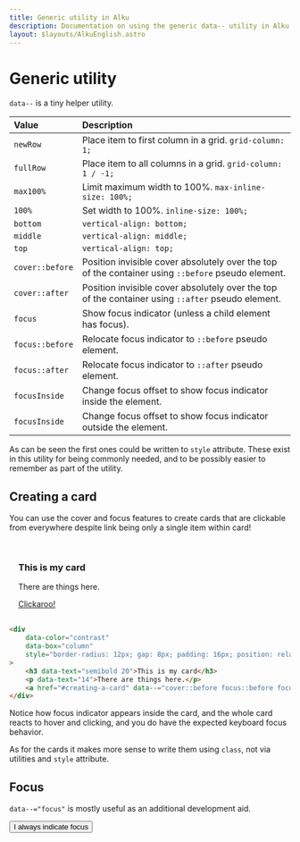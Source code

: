 ```yaml
---
title: Generic utility in Alku
description: Documentation on using the generic data-- utility in Alku CSS framework.
layout: $layouts/AlkuEnglish.astro
---
```


# Generic utility

`data--` is a tiny helper utility.

<div data-grid="" data-scrolling="inline">

| Value           | Description                                                                                        |
| :-------------- | :------------------------------------------------------------------------------------------------- |
| `newRow`        | Place item to first column in a grid. `grid-column: 1;`                                            |
| `fullRow`       | Place item to all columns in a grid. `grid-column: 1 / -1;`                                        |
| `max100%`       | Limit maximum width to 100%. `max-inline-size: 100%;`                                              |
| `100%`          | Set width to 100%. `inline-size: 100%;`                                                            |
| `bottom`        | `vertical-align: bottom;`                                                                          |
| `middle`        | `vertical-align: middle;`                                                                          |
| `top`           | `vertical-align: top;`                                                                             |
| `cover::before` | Position invisible cover absolutely over the top of the container using `::before` pseudo element. |
| `cover::after`  | Position invisible cover absolutely over the top of the container using `::after` pseudo element.  |
| `focus`         | Show focus indicator (unless a child element has focus).                                           |
| `focus::before` | Relocate focus indicator to `::before` pseudo element.                                             |
| `focus::after`  | Relocate focus indicator to `::after` pseudo element.                                              |
| `focusInside`   | Change focus offset to show focus indicator inside the element.                                    |
| `focusInside`   | Change focus offset to show focus indicator outside the element.                                   |

</div>

As can be seen the first ones could be written to `style` attribute. These exist in this utility for being commonly
needed, and to be possibly easier to remember as part of the utility.

## Creating a card

You can use the cover and focus features to create cards that are clickable from everywhere despite link being only a
single item within card!

<div
	data-color="contrast"
	data-box="column"
	style="border-radius: 12px; gap: 8px; padding: 16px; position: relative; width: 12rem;"
>
	<h3 data-text="semibold 20">This is my card</h3>
	<p data-text="14">There are things here.</p>
	<a href="#creating-a-card" data--="cover::before focus::before focusInside">
		<span>Clickaroo!</span>
	</a>
</div>

```html
<div
	data-color="contrast"
	data-box="column"
	style="border-radius: 12px; gap: 8px; padding: 16px; position: relative; width: 12rem;"
>
	<h3 data-text="semibold 20">This is my card</h3>
	<p data-text="14">There are things here.</p>
	<a href="#creating-a-card" data--="cover::before focus::before focusInside">Clickaroo!</a>
</div>
```

Notice how focus indicator appears inside the card, and the whole card reacts to hover and clicking, and you do have the
expected keyboard focus behavior.

As for the cards it makes more sense to write them using `class`, not via utilities and `style` attribute.

## Focus

`data--="focus"` is mostly useful as an additional development aid.

<button data--="focus" type="button">
	<span>I always indicate focus</span>
</button>

